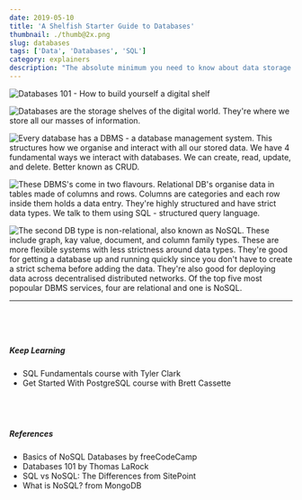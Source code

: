 ```yaml
---
date: 2019-05-10
title: 'A Shelfish Starter Guide to Databases'
thumbnail: ./thumb@2x.png
slug: databases
tags: ['Data', 'Databases', 'SQL']
category: explainers
description: "The absolute minimum you need to know about data storage."
---
```



![Databases 101 - How to build yourself a digital shelf](./DB_1.png)

![Databases are the storage shelves of the digital world. They're where we store all our masses of information.](./DB_2.png)

![Every database has a DBMS - a database management system. This structures how we organise and interact with all our stored data. We have 4 fundamental ways we interact with databases. We can create, read, update, and delete. Better known as CRUD.](./DB_3.png)

![These DBMS's come in two flavours. Relational DB's organise data in tables made of columns and rows. Columns are categories and each row inside them holds a data entry. They're highly structured and have strict data types. We talk to them using SQL - structured query language.](./DB_4.png)

![The second DB type is non-relational, also known as NoSQL. These include graph, kay value, document, and column family types. These are more flexible systems with less strictness around data types. They're good for getting a database up and running quickly since you don't have to create a strict schema before adding the data. They're also good for deploying data across decentralised distributed networks.
Of the top five most popoular DBMS services, four are relational and one is NoSQL.](./DB_5.png)

<DB6 />

----

<div style="display: grid;
  grid-gap: 40px;
  grid-template-columns: repeat(auto-fill, minmax(250px, 1fr));
  align-content: center; margin-top: 60px;">

<span>

##### Keep Learning 

* <Link target="_blank" to="https://egghead.io/courses/sql-fundamentals">SQL Fundamentals</Link> course with Tyler Clark

* <Link target="_blank" to="https://egghead.io/courses/get-started-with-postgresql">Get Started With PostgreSQL</Link> course with Brett Cassette

</span>

<span>

##### References 

* <Link target="_blank" to="https://medium.freecodecamp.org/nosql-databases-5f6639ed9574">Basics of NoSQL Databases</Link> by freeCodeCamp

* <Link target="_blank" to="https://thomaslarock.com/2018/07/databases-101/">Databases 101</Link> by Thomas LaRock

* <Link target="_blank" to="https://www.sitepoint.com/sql-vs-nosql-differences/">SQL vs NoSQL: The Differences</Link> from SitePoint

* <Link target="_blank" to="https://www.mongodb.com/nosql-explained">What is NoSQL?</Link> from MongoDB

</span>

</div>